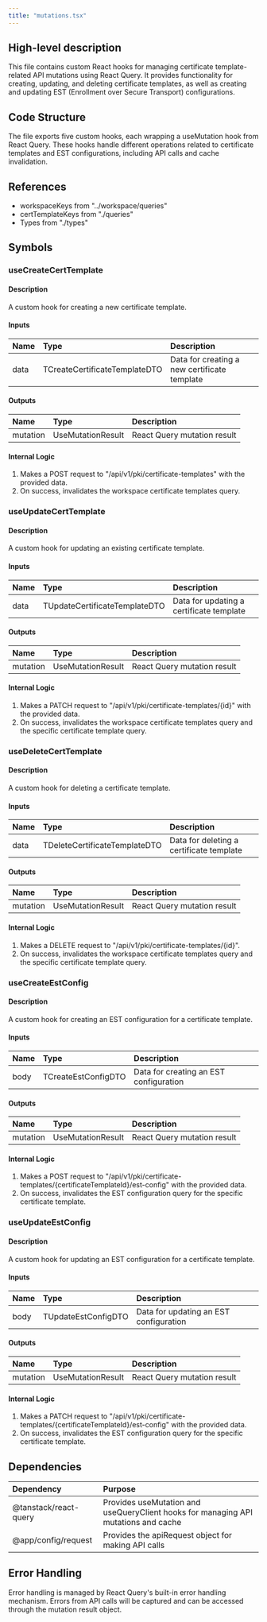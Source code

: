 ```yaml
---
title: "mutations.tsx"
---
```


## High-level description
This file contains custom React hooks for managing certificate template-related API mutations using React Query. It provides functionality for creating, updating, and deleting certificate templates, as well as creating and updating EST (Enrollment over Secure Transport) configurations.

## Code Structure
The file exports five custom hooks, each wrapping a useMutation hook from React Query. These hooks handle different operations related to certificate templates and EST configurations, including API calls and cache invalidation.

## References
- workspaceKeys from "../workspace/queries"
- certTemplateKeys from "./queries"
- Types from "./types"

## Symbols

### useCreateCertTemplate
#### Description
A custom hook for creating a new certificate template.

#### Inputs
| Name | Type | Description |
|:-----|:-----|:------------|
| data | TCreateCertificateTemplateDTO | Data for creating a new certificate template |

#### Outputs
| Name | Type | Description |
|:-----|:-----|:------------|
| mutation | UseMutationResult | React Query mutation result |

#### Internal Logic
1. Makes a POST request to "/api/v1/pki/certificate-templates" with the provided data.
2. On success, invalidates the workspace certificate templates query.

### useUpdateCertTemplate
#### Description
A custom hook for updating an existing certificate template.

#### Inputs
| Name | Type | Description |
|:-----|:-----|:------------|
| data | TUpdateCertificateTemplateDTO | Data for updating a certificate template |

#### Outputs
| Name | Type | Description |
|:-----|:-----|:------------|
| mutation | UseMutationResult | React Query mutation result |

#### Internal Logic
1. Makes a PATCH request to "/api/v1/pki/certificate-templates/{id}" with the provided data.
2. On success, invalidates the workspace certificate templates query and the specific certificate template query.

### useDeleteCertTemplate
#### Description
A custom hook for deleting a certificate template.

#### Inputs
| Name | Type | Description |
|:-----|:-----|:------------|
| data | TDeleteCertificateTemplateDTO | Data for deleting a certificate template |

#### Outputs
| Name | Type | Description |
|:-----|:-----|:------------|
| mutation | UseMutationResult | React Query mutation result |

#### Internal Logic
1. Makes a DELETE request to "/api/v1/pki/certificate-templates/{id}".
2. On success, invalidates the workspace certificate templates query and the specific certificate template query.

### useCreateEstConfig
#### Description
A custom hook for creating an EST configuration for a certificate template.

#### Inputs
| Name | Type | Description |
|:-----|:-----|:------------|
| body | TCreateEstConfigDTO | Data for creating an EST configuration |

#### Outputs
| Name | Type | Description |
|:-----|:-----|:------------|
| mutation | UseMutationResult | React Query mutation result |

#### Internal Logic
1. Makes a POST request to "/api/v1/pki/certificate-templates/{certificateTemplateId}/est-config" with the provided data.
2. On success, invalidates the EST configuration query for the specific certificate template.

### useUpdateEstConfig
#### Description
A custom hook for updating an EST configuration for a certificate template.

#### Inputs
| Name | Type | Description |
|:-----|:-----|:------------|
| body | TUpdateEstConfigDTO | Data for updating an EST configuration |

#### Outputs
| Name | Type | Description |
|:-----|:-----|:------------|
| mutation | UseMutationResult | React Query mutation result |

#### Internal Logic
1. Makes a PATCH request to "/api/v1/pki/certificate-templates/{certificateTemplateId}/est-config" with the provided data.
2. On success, invalidates the EST configuration query for the specific certificate template.

## Dependencies
| Dependency | Purpose |
|:-----------|:--------|
| @tanstack/react-query | Provides useMutation and useQueryClient hooks for managing API mutations and cache |
| @app/config/request | Provides the apiRequest object for making API calls |

## Error Handling
Error handling is managed by React Query's built-in error handling mechanism. Errors from API calls will be captured and can be accessed through the mutation result object.